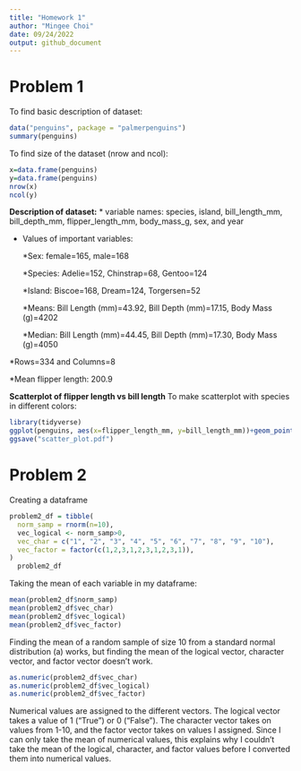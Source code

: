 ```yaml
---
title: "Homework 1"
author: "Mingee Choi"
date: 09/24/2022
output: github_document
---
```



# Problem 1

To find basic description of dataset:
```r
data("penguins", package = "palmerpenguins")
summary(penguins)
```
To find size of the dataset (nrow and ncol):
```r
x=data.frame(penguins)
y=data.frame(penguins)
nrow(x)
ncol(y)
```

**Description of dataset:**
* variable names: species, island, bill_length_mm, bill_depth_mm, flipper_length_mm, body_mass_g, sex, and year

* Values of important variables: 

  *Sex: female=165, male=168
  
  *Species: Adelie=152, Chinstrap=68, Gentoo=124
  
  *Island: Biscoe=168, Dream=124, Torgersen=52
  
  *Means: Bill Length (mm)=43.92, Bill Depth (mm)=17.15, Body Mass (g)=4202
  
  *Median: Bill Length (mm)=44.45, Bill Depth (mm)=17.30, Body Mass (g)=4050
  
*Rows=334 and Columns=8

*Mean flipper length: 200.9

**Scatterplot of flipper length vs bill length**
To make scatterplot with species in different colors:
```r
library(tidyverse)
ggplot(penguins, aes(x=flipper_length_mm, y=bill_length_mm))+geom_point(aes(color=species))
ggsave("scatter_plot.pdf")
```

# Problem 2
Creating a dataframe
```r
problem2_df = tibble(
  norm_samp = rnorm(n=10),
  vec_logical <- norm_samp>0,
  vec_char = c("1", "2", "3", "4", "5", "6", "7", "8", "9", "10"),
  vec_factor = factor(c(1,2,3,1,2,3,1,2,3,1)),
)
  problem2_df
```

Taking the mean of each variable in my dataframe:
```r
mean(problem2_df$norm_samp)
mean(problem2_df$vec_char)
mean(problem2_df$vec_logical)
mean(problem2_df$vec_factor)
```
Finding the mean of a random sample of size 10 from a standard normal distribution (a) works, but finding the mean of the logical vector, character vector, and factor vector doesn't work.

```r
as.numeric(problem2_df$vec_char)
as.numeric(problem2_df$vec_logical)
as.numeric(problem2_df$vec_factor)
```
Numerical values are assigned to the different vectors. The logical vector takes a value of 1 ("True") or 0 ("False"). The character vector takes on values from 1-10, and the factor vector takes on values I assigned. Since I can only take the mean of numerical values, this explains why I couldn't take the mean of the logical, character, and factor values before I converted them into numerical values. 



